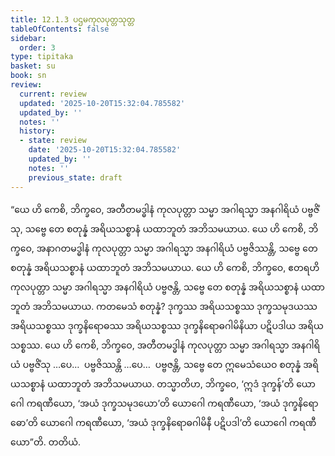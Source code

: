 ```yaml
---
title: 12.1.3 ပဌမကုလပုတ္တသုတ္တ
tableOfContents: false
sidebar:
  order: 3
type: tipitaka
basket: su
book: sn
review:
  current: review
  updated: '2025-10-20T15:32:04.785582'
  updated_by: ''
  notes: ''
  history:
  - state: review
    date: '2025-10-20T15:32:04.785582'
    updated_by: ''
    notes: ''
    previous_state: draft
---
```



<DynamicBreadcrumb />


<ReviewStatus review={frontmatter.review} showDetails={true} />

<HypothesisAnnotation frontmatter={frontmatter} />

<Division number="1073" book="sn" e="ch" v="18" p="439">

<Paragraph number="2172" book="sn">
“ယေ ဟိ ကေစိ, ဘိက္ခဝေ, အတီတမဒ္ဓါနံ ကုလပုတ္တာ သမ္မာ အဂါရသ္မာ အနဂါရိယံ ပဗ္ဗဇိံသု, သဗ္ဗေ တေ စတုန္နံ အရိယသစ္စာနံ ယထာဘူတံ အဘိသမယာယ. ယေ ဟိ ကေစိ, ဘိက္ခဝေ, အနာဂတမဒ္ဓါနံ ကုလပုတ္တာ သမ္မာ အဂါရသ္မာ အနဂါရိယံ ပဗ္ဗဇိဿန္တိ, သဗ္ဗေ တေ စတုန္နံ အရိယသစ္စာနံ ယထာဘူတံ အဘိသမယာယ. ယေ ဟိ ကေစိ, ဘိက္ခဝေ, ဧတရဟိ ကုလပုတ္တာ သမ္မာ အဂါရသ္မာ အနဂါရိယံ ပဗ္ဗဇန္တိ, သဗ္ဗေ တေ စတုန္နံ အရိယသစ္စာနံ ယထာဘူတံ အဘိသမယာယ.
</Paragraph>

<Paragraph number="2173" book="sn">
ကတမေသံ စတုန္နံ? ဒုက္ခဿ အရိယသစ္စဿ ဒုက္ခသမုဒယဿ အရိယသစ္စဿ ဒုက္ခနိရောဓဿ အရိယသစ္စဿ ဒုက္ခနိရောဓဂါမိနိယာ ပဋိပဒါယ အရိယသစ္စဿ. ယေ ဟိ ကေစိ, ဘိက္ခဝေ, အတီတမဒ္ဓါနံ ကုလပုတ္တာ သမ္မာ အဂါရသ္မာ အနဂါရိယံ ပဗ္ဗဇိံသု …ပေ…  ပဗ္ဗဇိဿန္တိ …ပေ…  ပဗ္ဗဇန္တိ, သဗ္ဗေ တေ ဣမေသံယေဝ စတုန္နံ အရိယသစ္စာနံ ယထာဘူတံ အဘိသမယာယ.
</Paragraph>

<Paragraph number="2174" book="sn">
တသ္မာတိဟ, ဘိက္ခဝေ, ‘ဣဒံ ဒုက္ခန်’တိ ယောဂေါ ကရဏီယော, ‘အယံ ဒုက္ခသမုဒယော’တိ ယောဂေါ ကရဏီယော, ‘အယံ ဒုက္ခနိရောဓော’တိ ယောဂေါ ကရဏီယော, ‘အယံ ဒုက္ခနိရောဓဂါမိနီ ပဋိပဒါ’တိ ယောဂေါ ကရဏီယော”တိ.

</Paragraph>
</Division>

<Paragraph number="2175" type="center" book="sn">
တတိယံ.
</Paragraph>